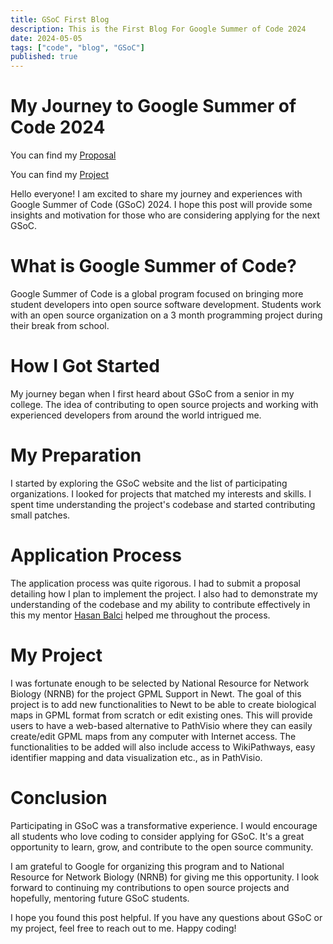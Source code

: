 ```yaml
---
title: GSoC First Blog
description: This is the First Blog For Google Summer of Code 2024
date: 2024-05-05
tags: ["code", "blog", "GSoC"]
published: true
---
```


# My Journey to Google Summer of Code 2024

You can find my [Proposal](https://docs.google.com/document/d/1HGKHZiJ3YfGh1wmtdTB7U6aM-eHlLfv3A93gyFo0rPw/edit)

You can find my [Project ](https://summerofcode.withgoogle.com/programs/2024/projects/g2B7bPLO)

Hello everyone! I am excited to share my journey and experiences with Google Summer of Code (GSoC) 2024. I hope this post will provide some insights and motivation for those who are considering applying for the next GSoC.

# What is Google Summer of Code?

Google Summer of Code is a global program focused on bringing more student developers into open source software development. Students work with an open source organization on a 3 month programming project during their break from school.

# How I Got Started

My journey began when I first heard about GSoC from a senior in my college. The idea of contributing to open source projects and working with experienced developers from around the world intrigued me.

# My Preparation

I started by exploring the GSoC website and the list of participating organizations. I looked for projects that matched my interests and skills. I spent time understanding the project's codebase and started contributing small patches.

# Application Process

The application process was quite rigorous. I had to submit a proposal detailing how I plan to implement the project. I also had to demonstrate my understanding of the codebase and my ability to contribute effectively in this my mentor [Hasan Balci](https://www.linkedin.com/in/hasan-balc%C4%B1-52490bb4/) helped me throughout the process.

# My Project

I was fortunate enough to be selected by National Resource for Network Biology (NRNB) for the project GPML Support in Newt. The goal of this project is to add new functionalities to Newt to be able to create biological maps in GPML format from scratch or edit existing ones. This will provide users to have a web-based alternative to PathVisio where they can easily create/edit GPML maps from any computer with Internet access. The functionalities to be added will also include access to WikiPathways, easy identifier mapping and data visualization etc., as in PathVisio.

# Conclusion

Participating in GSoC was a transformative experience. I would encourage all students who love coding to consider applying for GSoC. It's a great opportunity to learn, grow, and contribute to the open source community.

I am grateful to Google for organizing this program and to National Resource for Network Biology (NRNB) for giving me this opportunity. I look forward to continuing my contributions to open source projects and hopefully, mentoring future GSoC students.

I hope you found this post helpful. If you have any questions about GSoC or my project, feel free to reach out to me. Happy coding!
